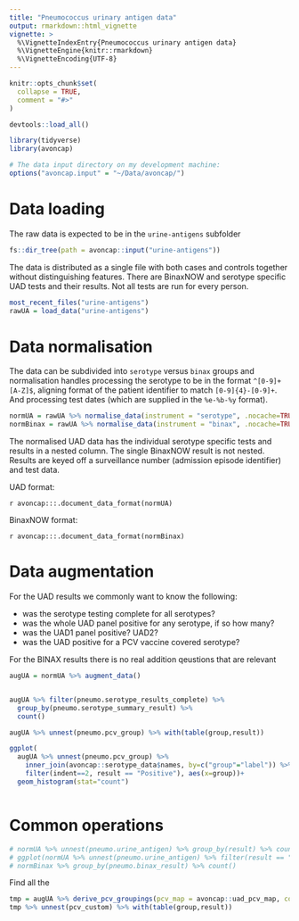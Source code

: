 ```yaml
---
title: "Pneumococcus urinary antigen data"
output: rmarkdown::html_vignette
vignette: >
  %\VignetteIndexEntry{Pneumococcus urinary antigen data}
  %\VignetteEngine{knitr::rmarkdown}
  %\VignetteEncoding{UTF-8}
---
```


```r
knitr::opts_chunk$set(
  collapse = TRUE,
  comment = "#>"
)

devtools::load_all()

library(tidyverse)
library(avoncap)
```

```r

# The data input directory on my development machine:
options("avoncap.input" = "~/Data/avoncap/")

```

# Data loading

The raw data is expected to be in the `urine-antigens` subfolder

```r
fs::dir_tree(path = avoncap::input("urine-antigens"))
```

The data is distributed as a single file with both cases and controls together
without distinguishing features. There are BinaxNOW and serotype specific UAD
tests and their results. Not all tests are run for every person.

```r
most_recent_files("urine-antigens")
rawUA = load_data("urine-antigens")
```

# Data normalisation

The data can be subdivided into `serotype` versus `binax` groups and normalisation
handles processing the serotype to be in the format `^[0-9]+[A-Z]$`, aligning
format of the patient identifier to match `[0-9]{4}-[0-9]+`. And processing test
dates (which are supplied in the `%e-%b-%y` format).

```r

normUA = rawUA %>% normalise_data(instrument = "serotype", .nocache=TRUE)
normBinax = rawUA %>% normalise_data(instrument = "binax", .nocache=TRUE)

```

The normalised UAD data has the individual serotype specific tests and results
in a nested column. The single BinaxNOW result is not nested. Results are keyed
off a surveillance number (admission episode identifier) and test data.

UAD format:

`r avoncap:::.document_data_format(normUA)`

BinaxNOW format:

`r avoncap:::.document_data_format(normBinax)`

# Data augmentation

For the UAD results we commonly want to know the following:

* was the serotype testing complete for all serotypes?
* was the whole UAD panel positive for any serotype, if so how many?
* was the UAD1 panel positive? UAD2?
* was the UAD positive for a PCV vaccine covered serotype?

For the BINAX results there is no real addition qeustions that are relevant


```r

augUA = normUA %>% augment_data()


augUA %>% filter(pneumo.serotype_results_complete) %>% 
  group_by(pneumo.serotype_summary_result) %>% 
  count()

augUA %>% unnest(pneumo.pcv_group) %>% with(table(group,result))

ggplot(
  augUA %>% unnest(pneumo.pcv_group) %>% 
    inner_join(avoncap::serotype_data$names, by=c("group"="label")) %>%
    filter(indent==2, result == "Positive"), aes(x=group))+
  geom_histogram(stat="count")



```

# Common operations

```r

# normUA %>% unnest(pneumo.urine_antigen) %>% group_by(result) %>% count()
# ggplot(normUA %>% unnest(pneumo.urine_antigen) %>% filter(result == "Positive"), aes(x=test))+geom_histogram(stat="count")
# normBinax %>% group_by(pneumo.binax_result) %>% count()

```

Find all the 

```r

tmp = augUA %>% derive_pcv_groupings(pcv_map = avoncap::uad_pcv_map, col_name = pcv_custom) %>% glimpse()
tmp %>% unnest(pcv_custom) %>% with(table(group,result))

```
